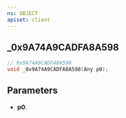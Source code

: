 ```yaml
---
ns: OBJECT
apiset: client
---
```

## _0x9A74A9CADFA8A598

```c
// 0x9A74A9CADFA8A598
void _0x9A74A9CADFA8A598(Any p0);
```


## Parameters
* **p0**: